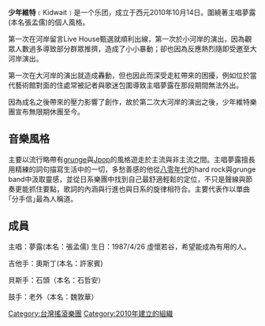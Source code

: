 {{article issues
|
{{Expand|time=2011-04-05T09:42:03+00:00}}
{{Unreferenced|time=2011-04-05T09:42:03+00:00}}
}}
{{otheruses|subject=一个乐团|other=[[歌德|歌德]]的著名小说|少年维特的烦恼}}
{{dablink|'''少年維特'''也是指2008年何韻詩歌曲。}}
'''少年維特'''﹝Kidwait﹞是一个乐团，成立于西元2010年10月14日。圍繞著主唱夢露(本名張孟儒)的個人風格。

第一次在河岸留言Live House甄選就順利出線，第一次於小河岸的演出，因為觀眾人數過多導致部分群眾推擠，造成了小小暴動；卻也因為反應熱烈隨即受邀至大河岸演出。

第一次在大河岸的演出就造成轟動，但也因此而深受走紅帶來的困擾，例如位於當代藝術館對面的住處常被記者與歌迷包圍導致主唱夢露在那段期間無法外出。

因為成名之後帶來的壓力影響了創作，故於第二次大河岸的演出之後，少年維特樂團宣布無限期休團至今。

== 音樂風格 ==
主要以流行略帶有[[grunge|grunge]]與[[Jpop|Jpop]]的風格遊走於主流與非主流之間。主唱夢露擅長用精練的詞句描寫生活中的一切，多愁善感的他從[[八零年代|八零年代]]的hard rock與grunge band中汲取靈感，並從日系樂團中找到自己最舒適輕鬆的定位，不只是聲線與節奏更能抓住要點，歌詞的內涵與行進也與日系的旋律相符合。主要代表作以單曲｢分手信｣最為人稱道。

== 成員 ==
主唱：夢露(本名：張孟儒)   生日：1987/4/26  虛懷若谷，希望能成為有用的人。

吉他手：奧斯丁(本名：許家賓) 

貝斯手：石頭（本名：石哲安）　　

鼓手：老外（本名：魏敦華）

[[Category:台灣搖滾樂團|Category:台灣搖滾樂團]]
[[Category:2010年建立的組織|Category:2010年建立的組織]]